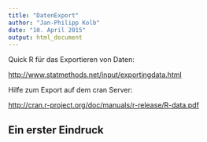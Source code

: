 ```yaml
---
title: "DatenExport"
author: "Jan-Philipp Kolb"
date: "10. April 2015"
output: html_document
---
```



Quick R für das Exportieren von Daten:

<http://www.statmethods.net/input/exportingdata.html>


Hilfe zum Export auf dem cran Server:


<http://cran.r-project.org/doc/manuals/r-release/R-data.pdf>


## Ein erster Eindruck


